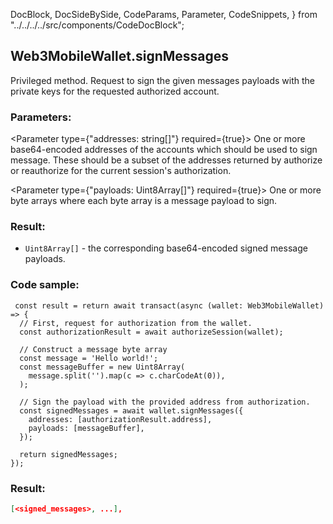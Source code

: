  DocBlock,
  DocSideBySide,
  CodeParams,
  Parameter,
  CodeSnippets,
} from "../../../../src/components/CodeDocBlock";


<DocBlock>

## Web3MobileWallet.signMessages

Privileged method. Request to sign the given messages payloads with the private keys for the requested authorized account.

<DocSideBySide>

<CodeParams>

### Parameters:

<Parameter type={"addresses: string[]"} required={true}>
  One or more base64-encoded addresses of the accounts which should be used to sign message. 
  These should be a subset of the addresses returned by authorize or reauthorize for the current session's authorization.
</Parameter>

<Parameter type={"payloads: Uint8Array[]"} required={true}>
  One or more byte arrays where each byte array is a message payload to sign.
</Parameter>

### Result:

- `Uint8Array[]` - the corresponding base64-encoded signed message payloads.

</CodeParams>

<CodeSnippets>

### Code sample:

```tsx
 const result = return await transact(async (wallet: Web3MobileWallet) => {
  // First, request for authorization from the wallet.
  const authorizationResult = await authorizeSession(wallet);

  // Construct a message byte array
  const message = 'Hello world!';
  const messageBuffer = new Uint8Array(
    message.split('').map(c => c.charCodeAt(0)),
  );

  // Sign the payload with the provided address from authorization.
  const signedMessages = await wallet.signMessages({
    addresses: [authorizationResult.address],
    payloads: [messageBuffer],
  });

  return signedMessages;
});
```

### Result:

```json
[<signed_messages>, ...],
```

</CodeSnippets>
</DocSideBySide>
</DocBlock>
